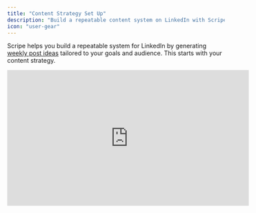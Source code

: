 ```yaml
---
title: "Content Strategy Set Up"
description: "Build a repeatable content system on LinkedIn with Scripe’s strategy dashboard."
icon: "user-gear"
---
```


Scripe helps you build a repeatable system for LinkedIn by generating [weekly post ideas](/multiple-posts/ai-powered) tailored to your goals and audience. This starts with your content strategy.

<iframe width="560" height="315" src="https://www.youtube.com/embed/UulPZg97jnE?si=tEwIj02NNLeTcwl4" title="YouTube video player" frameborder="0" allow="accelerometer; autoplay; clipboard-write; encrypted-media; gyroscope; picture-in-picture; web-share" referrerpolicy="strict-origin-when-cross-origin" allowfullscreen />

Your content strategy settings define what types of posts you want to publish, how often, and who you're trying to reach. It allows Scripe to:

- Recommend the best [post formats](/content-strategy/content-formats) for your goals
- Suggest [post ideas every week](/multiple-posts/ai-powered) based on trends
- Automatically categorize your drafts to keep your calendar organized
- Measure content performance in a way that actually makes sense to reach your pre-set goals

### How to set up your Content Strategy in Scripe

From your dashboard, click **Create content strategy**. You’ll go through a short setup where you’ll be asked to define:

1. **Your role** – so Scripe can tailor suggestions to what’s relevant
2. **Your goals** – e.g., Employer Branding, Media & PR, Career Opportunities
3. **Your audience** – such as clients, investors, talents, or colleagues
4. **Your key topics** – up to 4 topics you want to be known for
5. **Your posting schedule** – how often you want to post per week

Once done, Scripe generates:

- **A personalized positioning statement** – to guide your voice and messaging
- **A set of** [**post formats**](/content-strategy/content-formats) – tailored to help you hit your goals every month

You can fine-tune both before clicking **Save & Finish Strategy**.

<Tip>
  Need to adjust later? You can always revisit and edit your strategy from the **Content Strategy** dashboard.
</Tip>

## Your Content Strategy Dashboard

Once your content strategy is set up, your **Content Strategy Dashboard** helps you track your monthly progress and stay aligned with your goals.

![Content Strategy Jp](/images/content-strategy.jpg)

Here’s what each section shows:

### Strategy Overview

- **Purpose Statement**: Your personalized positioning statement that guides your content tone and focus.
- **Goals**: The objectives you chose (e.g., Company Awareness, Employer Branding).
- **Audience**: The audience segments you’re targeting (e.g., Clients, Partners, Investors).
- **Topics**: The key subjects you want to be known for.

You can edit any of these settings by clicking the ✎ icon next to each section.

<Accordion title="Why Your Purpose Statement Matters" icon="heart-circle-exclamation">
  Before you post anything on LinkedIn, it’s essential to know _why_ you’re posting in the first place. That’s what your **purpose statement** is for.

  It gives direction to your content — helping you avoid random, disconnected posts that don’t serve your goals. A clear purpose keeps your messaging consistent, builds trust with your audience, and ensures that every post you create contributes to something bigger (whether that’s positioning your expertise, attracting clients, building a personal brand, or supporting your company’s mission).

  Without a purpose statement, it’s easy to fall into the trap of just “posting to post.” **With one, you’re building something with intention.**
</Accordion>

### Monthly Progress

Shows how many posts you’ve published out of your total monthly target, broken down by [content pillar](/content-strategy/content-formats). Each ring segment fills up as you hit your goals across these content categories.

### Post Format Targets

Tracks how many posts you’ve done for each [post format](/content-strategy/content-formats) in your strategy. Scripe recommends these formats based on your goals and updates your progress in real time.

<Info>
  You can always edit your post formats by clicking the ⚙️ engine icon in the top left corner of the page. Adjust your strategy anytime to match your evolving goals.
</Info>

![Post Formats Jp](/images/post-formats.jpg)

### Monthly Activity Calendar

Get a color-coded view of both your post history and upcoming suggested posts — all aligned with your strategy.

You’ll be able to:

- See which days you’ve published content
- Preview which post formats are planned next
- Identify posting gaps or overused content types
- Stay on track with your monthly targets at a glance

This makes it easy to balance your strategy, spot trends, and plan ahead.